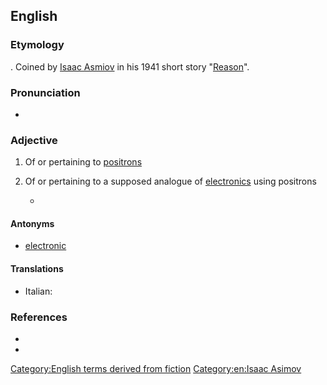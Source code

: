 ==English==

===Etymology===
{{suffix|positron|ic|lang=en}}. Coined by [[wikipedia:Isaac Asmiov|Isaac Asmiov]] in his 1941 short story "[[wikipedia:Reason (short story)|Reason]]".

===Pronunciation===
* {{a|UK}} {{IPA|/pɒz.ɪˈtɹɒn.ɪk/|lang=en}}

===Adjective===
{{wikipedia|positronic brain}}
{{en-adj|-}}

# Of or pertaining to [[positron]]s
# {{label|en|science fiction}} Of or pertaining to a supposed analogue of [[electronic]]s using positrons
#* {{quote-magazine
|year=1941
|month=April
|first=Isaac
|last=Asimov
|authorlink=Isaac Asimov
|magazine=[[wikipedia:Analog Science Fiction and Fact|Astounding Science-Fiction]]
|title=[[wikipedia:Reason (short story)|Reason]]
|volume=27
|issue=2
|page=44
|passage=By exact count, there are seventy-five thousand, two hundred and thirty-four operations necessary for the manufacture of a single '''positronic''' brain.
}}

====Antonyms====
* [[electronic]]

====Translations====
{{trans-top}}
* Italian: {{t|it|positronico}}
{{trans-mid}}
{{trans-bottom}}

===References===
* {{R:Brave New Words|151}}
* {{R:OED SF|92|positronic adj.}}

[[Category:English terms derived from fiction]]
[[Category:en:Isaac Asimov]]